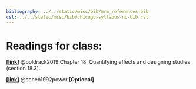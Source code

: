 ```yaml
---
bibliography: ../../static/misc/bib/mrm_references.bib
csl: ../../static/misc/bib/chicago-syllabus-no-bib.csl
---
```



# Readings for class: 

[**[link]**](http://statsthinking21.org/ci-effect-size-power.html) @poldrack2019 Chapter 18: Quantifying effects and designing studies (section 18.3).


[**[link]**](/readings/cohen1992power.pdf) @cohen1992power **[Optional]**


